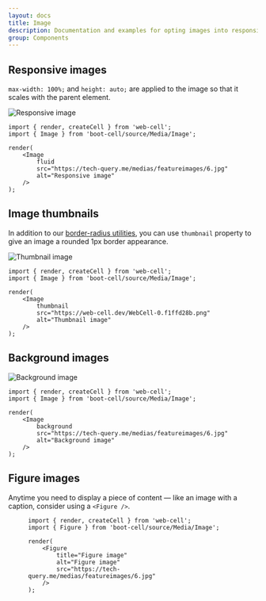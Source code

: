```yaml
---
layout: docs
title: Image
description: Documentation and examples for opting images into responsive behavior (so they never become larger than their parent elements) and add lightweight styles to them — all via classes.
group: Components
---
```




## Responsive images

`max-width: 100%;` and `height: auto;` are applied to the image so that it scales with the parent element.

<Example>
    <Image
        fluid
        src="https://tech-query.me/medias/featureimages/6.jpg"
        alt="Responsive image"
    />
</Example>

```TSX
import { render, createCell } from 'web-cell';
import { Image } from 'boot-cell/source/Media/Image';

render(
    <Image
        fluid
        src="https://tech-query.me/medias/featureimages/6.jpg"
        alt="Responsive image"
    />
);
```

## Image thumbnails

In addition to our [border-radius utilities][1], you can use `thumbnail` property to give an image a rounded 1px border appearance.

<Example>
    <Image
        thumbnail
        src="https://web-cell.dev/WebCell-0.f1ffd28b.png"
        alt="Thumbnail image"
    />
</Example>

```TSX
import { render, createCell } from 'web-cell';
import { Image } from 'boot-cell/source/Media/Image';

render(
    <Image
        thumbnail
        src="https://web-cell.dev/WebCell-0.f1ffd28b.png"
        alt="Thumbnail image"
    />
);
```

## Background images

<Example>
    <Image
        background
        src="https://tech-query.me/medias/featureimages/6.jpg"
        alt="Background image"
    />
</Example>

```TSX
import { render, createCell } from 'web-cell';
import { Image } from 'boot-cell/source/Media/Image';

render(
    <Image
        background
        src="https://tech-query.me/medias/featureimages/6.jpg"
        alt="Background image"
    />
);
```

## Figure images

Anytime you need to display a piece of content — like an image with a caption, consider using a `<Figure />`.

<Example>
    <Figure
        title="Figure image"
        alt="Figure image"
        src="https://tech-query.me/medias/featureimages/6.jpg"
    />
</Example>

```TSX
import { render, createCell } from 'web-cell';
import { Figure } from 'boot-cell/source/Media/Image';

render(
    <Figure
        title="Figure image"
        alt="Figure image"
        src="https://tech-query.me/medias/featureimages/6.jpg"
    />
);
```

[1]: https://getbootstrap.com/docs/4.5/utilities/borders/
